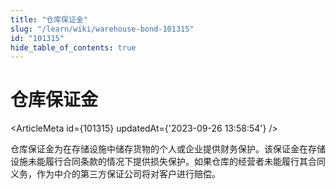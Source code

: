 ```yaml
---
title: "仓库保证金"
slug: "/learn/wiki/warehouse-bond-101315"
id: "101315"
hide_table_of_contents: true
---
```



# 仓库保证金

<ArticleMeta id={101315} updatedAt={'2023-09-26 13:58:54'} />
<div className='border-solid border-b border-t-0 my-4 border-[var(--ifm-color-gray-300)]' />

仓库保证金为在存储设施中储存货物的个人或企业提供财务保护。该保证金在存储设施未能履行合同条款的情况下提供损失保护。如果仓库的经营者未能履行其合同义务，作为中介的第三方保证公司将对客户进行赔偿。
